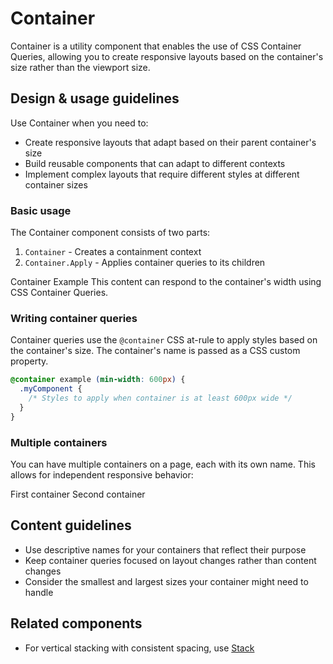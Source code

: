 

<Meta title="Components/Utilities/Container" component={Container} />

# Container

Container is a utility component that enables the use of CSS Container Queries,
allowing you to create responsive layouts based on the container's size rather
than the viewport size.

## Design & usage guidelines

Use Container when you need to:

- Create responsive layouts that adapt based on their parent container's size
- Build reusable components that can adapt to different contexts
- Implement complex layouts that require different styles at different container
  sizes

### Basic usage

The Container component consists of two parts:

1. `Container` - Creates a containment context
2. `Container.Apply` - Applies container queries to its children

<Canvas>
  <ContentBlock maxWidth="100%">
    <Container name="example">
      <Stack>
        <Container.Apply className={styles.item}>
          <Card>
            <Stack>
              <Heading level={1}>Container Example</Heading>
              <Text>
                This content can respond to the container's width using CSS
                Container Queries.
              </Text>
            </Stack>
          </Card>
        </Container.Apply>
      </Stack>
    </Container>
  </ContentBlock>
</Canvas>

### Writing container queries

Container queries use the `@container` CSS at-rule to apply styles based on the
container's size. The container's name is passed as a CSS custom property.

```css
@container example (min-width: 600px) {
  .myComponent {
    /* Styles to apply when container is at least 600px wide */
  }
}
```

### Multiple containers

You can have multiple containers on a page, each with its own name. This allows
for independent responsive behavior:

<Canvas>
  <ContentBlock maxWidth="100%">
    <Stack>
      <Container name="first">
        <Container.Apply className={styles.item}>
          <Card>
            <Text>First container</Text>
          </Card>
        </Container.Apply>
      </Container>
      <Container name="second">
        <Container.Apply className={styles.item}>
          <Card>
            <Text>Second container</Text>
          </Card>
        </Container.Apply>
      </Container>
    </Stack>
  </ContentBlock>
</Canvas>

## Content guidelines

- Use descriptive names for your containers that reflect their purpose
- Keep container queries focused on layout changes rather than content changes
- Consider the smallest and largest sizes your container might need to handle

## Related components

- For vertical stacking with consistent spacing, use [Stack](/components/Stack)
